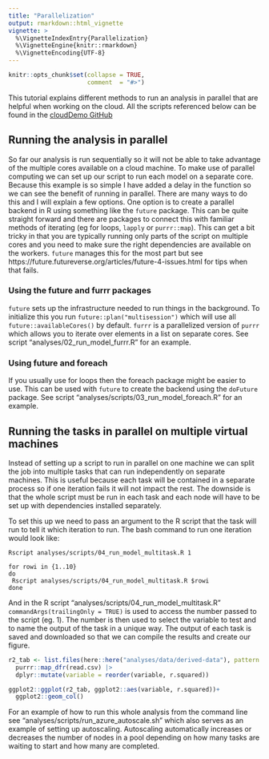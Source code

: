 ```yaml
---
title: "Parallelization"
output: rmarkdown::html_vignette
vignette: >
  %\VignetteIndexEntry{Parallelization}
  %\VignetteEngine{knitr::rmarkdown}
  %\VignetteEncoding{UTF-8}
---
```


```r
knitr::opts_chunk$set(collapse = TRUE,
                      comment  = "#>")
```

This tutorial explains different methods to run an analysis in parallel that are helpful when working on the cloud. All the scripts referenced below can be found in the [cloudDemo GitHub](https://github.com/LandSciTech/cloudDemo/tree/master/analyses/scripts)

## Running the analysis in parallel
So far our analysis is run sequentially so it will not be able to take advantage of the multiple cores available on a cloud machine. To make use of parallel computing we can set up our script to run each model on a separate core. Because this example is so simple I have added a delay in the function so we can see the benefit of running in parallel. There are many ways to do this and I will explain a few options. One option is to create a parallel backend in R using something like the `future` package. This can be quite straight forward and there are packages to connect this with familiar methods of iterating (eg for loops, `lapply` or `purrr::map`). This can get a bit tricky in that you are typically running only parts of the script on multiple cores and you need to make sure the right dependencies are available on the workers. `future` manages this for the most part but see https://future.futureverse.org/articles/future-4-issues.html for tips when that fails.  

### Using the future and furrr packages

`future` sets up the infrastructure needed to run things in the background. To initialize this you run `future::plan("multisession")` which will use all `future::availableCores()` by default. `furrr` is a parallelized version of `purrr` which allows you to iterate over elements in a list on separate cores. See script "analyses/02_run_model_furrr.R" for an example. 

### Using future and foreach

If you usually use for loops then the foreach package might be easier to use. This can be used with `future` to create the backend using the `doFuture` package. See script "analyses/scripts/03_run_model_foreach.R" for an example. 

## Running the tasks in parallel on multiple virtual machines

Instead of setting up a script to run in parallel on one machine we can split the job into multiple tasks that can run independently on separate machines. This is useful because each task will be contained in a separate process so if one iteration fails it will not impact the rest. The downside is that the whole script must be run in each task and each node will have to be set up with dependencies installed separately. 

To set this up we need to pass an argument to the R script that the task will run to tell it which iteration to run. The bash command to run one iteration would look like:

```
Rscript analyses/scripts/04_run_model_multitask.R 1

for rowi in {1..10}
do
 Rscript analyses/scripts/04_run_model_multitask.R $rowi
done

```
And in the R script "analyses/scripts/04_run_model_multitask.R" `commandArgs(trailingOnly = TRUE)` is used to access the number passed to the script (eg. 1). The number is then used to select the variable to test and to name the output of the task in a unique way. The output of each task is saved and downloaded so that we can compile the results and create our figure.

```r


r2_tab <- list.files(here::here("analyses/data/derived-data"), pattern = "*.csv", full.names = TRUE) |>
  purrr::map_dfr(read.csv) |> 
  dplyr::mutate(variable = reorder(variable, r.squared))

ggplot2::ggplot(r2_tab, ggplot2::aes(variable, r.squared))+
  ggplot2::geom_col()

```

For an example of how to run this whole analysis from the command line see
"analyses/scripts/run_azure_autoscale.sh" which also serves as an example of 
setting up autoscaling. Autoscaling automatically increases or decreases the 
number of nodes in a pool depending on how many tasks are waiting to start and 
how many are completed.  
